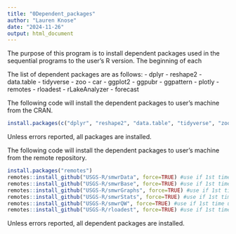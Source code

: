 ```yaml
---
title: "0Dependent_packages"
author: "Lauren Knose"
date: "2024-11-26"
output: html_document
---
```


The purpose of this program is to install dependent packages used in the sequential programs to the user's R version. The beginning of each 

The list of dependent packages are as follows: 
- dplyr 
- reshape2
- data.table
- tidyverse
- zoo
- car
- ggplot2 
- ggpubr
- ggpattern
- plotly
- remotes 
- rloadest
- rLakeAnalyzer
- forecast

The following code will install the dependent packages to user's machine from the CRAN.

```r
install.packages(c("dplyr", "reshape2", "data.table", "tidyverse", "zoo","car", "ggplot2", "ggpubr", "ggpattern", "plotly", "rLakeAnalyzer", "forecast"))
```

Unless errors reported, all packages are installed. 

The following code will install the dependent packages to user's machine from the remote repository. 

```r
install.packages("remotes")
remotes::install_github("USGS-R/smwrData", force=TRUE) #use if 1st time using rloadest
remotes::install_github("USGS-R/smwrBase", force=TRUE) #use if 1st time using rloadest
remotes::install_github("USGS-R/smwrGraphs", force=TRUE) #use if 1st time using rloadest
remotes::install_github("USGS-R/smwrStats", force=TRUE) #use if 1st time using rloadest
remotes::install_github("USGS-R/smwrQW", force=TRUE) #use if 1st time using rloadest
remotes::install_github("USGS-R/rloadest", force=TRUE) #use if 1st time using rloadest
```

Unless errors reported, all dependent packages are installed.
